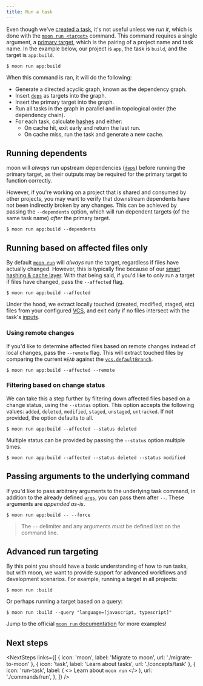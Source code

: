 ```yaml
---
title: Run a task
---
```



<HeaderLabel text="2 min" />

Even though we've [created a task](./create-task), it's not useful unless we _run it_, which is done
with the [`moon run <target>`](./commands/run) command. This command requires a single argument, a
[primary target](./concepts/target), which is the pairing of a project name and task name. In the
example below, our project is `app`, the task is `build`, and the target is `app:build`.

```shell
$ moon run app:build
```

When this command is ran, it will do the following:

- Generate a directed acyclic graph, known as the dependency graph.
- Insert [`deps`](./config/project#deps) as targets into the graph.
- Insert the primary target into the graph.
- Run all tasks in the graph in parallel and in topological order (the dependency chain).
- For each task, calculate [hashes](./concepts/cache) and either:
  - On cache hit, exit early and return the last run.
  - On cache miss, run the task and generate a new cache.

## Running dependents

moon will _always_ run upstream dependencies ([`deps`](./config/project#deps)) before running the
primary target, as their outputs may be required for the primary target to function correctly.

However, if you're working on a project that is shared and consumed by other projects, you may want
to verify that downstream dependents have not been indirectly broken by any changes. This can be
achieved by passing the `--dependents` option, which will run dependent targets (of the same task
name) _after_ the primary target.

```shell
$ moon run app:build --dependents
```

## Running based on affected files only

By default [`moon run`](./commands/run) will _always_ run the target, regardless if files have
actually changed. However, this is typically fine because of our
[smart hashing & cache layer](./concepts/cache). With that being said, if you'd like to _only_ run a
target if files have changed, pass the `--affected` flag.

```shell
$ moon run app:build --affected
```

Under the hood, we extract locally touched (created, modified, staged, etc) files from your
configured [VCS](./config/workspace#vcs), and exit early if no files intersect with the task's
[inputs](./config/project#inputs).

### Using remote changes

If you'd like to determine affected files based on remote changes instead of local changes, pass the
`--remote` flag. This will extract touched files by comparing the current `HEAD` against the
[`vcs.defaultBranch`](./config/workspace#defaultbranch).

```shell
$ moon run app:build --affected --remote
```

### Filtering based on change status

We can take this a step further by filtering down affected files based on a change status, using the
`--status` option. This option accepts the following values: `added`, `deleted`, `modified`,
`staged`, `unstaged`, `untracked`. If not provided, the option defaults to all.

```shell
$ moon run app:build --affected --status deleted
```

Multiple status can be provided by passing the `--status` option multiple times.

```shell
$ moon run app:build --affected --status deleted --status modified
```

## Passing arguments to the underlying command

If you'd like to pass arbitrary arguments to the underlying task command, in addition to the already
defined [`args`](./config/project#args), you can pass them after `--`. These arguments are _appended
as-is_.

```shell
$ moon run app:build -- --force
```

> The `--` delimiter and any arguments _must_ be defined last on the command line.

## Advanced run targeting

By this point you should have a basic understanding of how to run tasks, but with moon, we want to
provide support for advanced workflows and development scenarios. For example, running a target in
all projects:

```shell
$ moon run :build
```

Or perhaps running a target based on a query:

```shell
$ moon run :build --query "language=[javascript, typescript]"
```

Jump to the official [`moon run` documentation](./commands/run) for more examples!

## Next steps

<NextSteps
  links={[
    { icon: 'moon', label: 'Migrate to moon', url: './migrate-to-moon' },
    { icon: 'task', label: 'Learn about tasks', url: './concepts/task' },
    {
      icon: 'run-task',
      label: (
        <>
          Learn about <code>moon run</code>
        </>
      ),
      url: './commands/run',
    },
  ]}
/>

